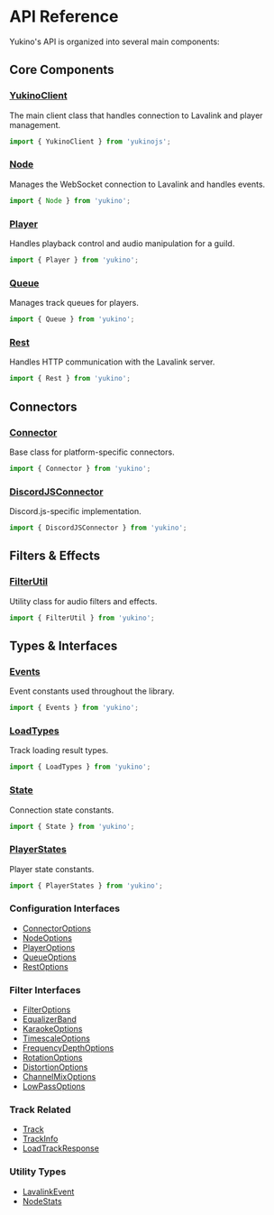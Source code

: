 # API Reference

Yukino's API is organized into several main components:

## Core Components

### [YukinoClient](./yukino-client.mdx)
The main client class that handles connection to Lavalink and player management.
```typescript
import { YukinoClient } from 'yukinojs';
```

### [Node](../core/node.mdx)
Manages the WebSocket connection to Lavalink and handles events.
```typescript
import { Node } from 'yukino';
```

### [Player](../core/player.mdx)
Handles playback control and audio manipulation for a guild.
```typescript
import { Player } from 'yukino';
```

### [Queue](../core/queue.mdx)
Manages track queues for players.
```typescript
import { Queue } from 'yukino';
```

### [Rest](./rest.mdx)
Handles HTTP communication with the Lavalink server.
```typescript
import { Rest } from 'yukino';
```

## Connectors

### [Connector](./connectors.mdx#base-connector)
Base class for platform-specific connectors.
```typescript
import { Connector } from 'yukino';
```

### [DiscordJSConnector](./connectors.mdx#discordjs-connector)
Discord.js-specific implementation.
```typescript
import { DiscordJSConnector } from 'yukino';
```

## Filters & Effects

### [FilterUtil](../features/filters.mdx)
Utility class for audio filters and effects.
```typescript
import { FilterUtil } from 'yukino';
```

## Types & Interfaces

### [Events](./types.mdx#events)
Event constants used throughout the library.
```typescript
import { Events } from 'yukino';
```

### [LoadTypes](./types.mdx#load-types)
Track loading result types.
```typescript
import { LoadTypes } from 'yukino';
```

### [State](./types.mdx#state)
Connection state constants.
```typescript
import { State } from 'yukino';
```

### [PlayerStates](./types.mdx#player-states)
Player state constants.
```typescript
import { PlayerStates } from 'yukino';
```

### Configuration Interfaces
- [ConnectorOptions](./types.mdx#connector-options)
- [NodeOptions](./types.mdx#node-options)
- [PlayerOptions](./types.mdx#player-options)
- [QueueOptions](./types.mdx#queue-options)
- [RestOptions](./types.mdx#rest-options)

### Filter Interfaces
- [FilterOptions](./types.mdx#filter-options)
- [EqualizerBand](./types.mdx#equalizer-band)
- [KaraokeOptions](./types.mdx#karaoke-options)
- [TimescaleOptions](./types.mdx#timescale-options)
- [FrequencyDepthOptions](./types.mdx#frequency-depth-options)
- [RotationOptions](./types.mdx#rotation-options)
- [DistortionOptions](./types.mdx#distortion-options)
- [ChannelMixOptions](./types.mdx#channel-mix-options)
- [LowPassOptions](./types.mdx#low-pass-options)

### Track Related
- [Track](./types.mdx#track)
- [TrackInfo](./types.mdx#track-info)
- [LoadTrackResponse](./types.mdx#load-track-response)

### Utility Types
- [LavalinkEvent](./types.mdx#lavalink-event)
- [NodeStats](./types.mdx#node-stats)